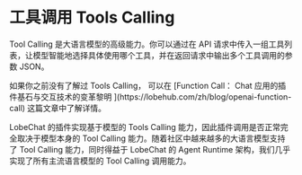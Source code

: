 # 工具调用 Tools Calling

Tool Calling 是大语言模型的高级能力。你可以通过在 API 请求中传入一组工具列表，让模型智能地选择具体使用哪个工具，并在返回请求中输出多个工具调用的参数 JSON。

<Callout type="info">
如果你之前没有了解过 Tools Calling， 可以在 [Function Call： Chat 应用的插件基石与交互技术的变革黎明
](https://lobehub.com/zh/blog/openai-function-call) 这篇文章中了解详情。
</Callout>

LobeChat 的插件实现基于模型的 Tools Calling 能力，因此插件调用是否正常完全取决于模型本身的 Tool Calling 能力。随着社区中越来越多的大语言模型支持了 Tool Calling 能力，同时得益于 LobeChat 的 Agent Runtime 架构，我们几乎实现了所有主流语言模型的 Tool Calling 调用能力。
